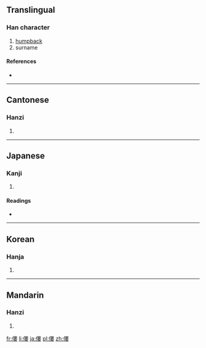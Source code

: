 {{also|偻}}
==Translingual==

===Han character===
{{Han char|rn=9|rad=人|as=11|sn=13|four=2524<sub>4</sub>|canj=人中中女 (OLLV)|ids=⿰[[亻]][[婁]]}}

# [[humpback]]
# surname

====References====
* {{Han ref|kx=0115.170|dkj=01045|dj=0246.050|hdz=10210.180|uh=50C2|ud=20674|bh=DCBC|bd=56508}}

----

==Cantonese==

===Hanzi===
{{yue-hanzi|jyut=|y=lau4|sim=偻}}

# {{defn|lang=yue|sort=人11}}

----

==Japanese==

===Kanji===
{{ja-kanji|grade=|rs=人11}}

# {{defn|lang=ja|sort=人11}}

====Readings====
* {{ja-readings|on=[[ろう]] (rō), [[る]] (ru)|kun=[[かがむ]] (kagamu)}}

----

==Korean==

===Hanja===
{{ko-hanja|hangeul=루|rv=ru|mr=ru}}

# {{defn|lang=ko|sort=人11}}

----

==Mandarin==

===Hanzi===
{{cmn-hanzi|sim=偻|pin=[[lǚ]] ([[lü3]])|wg=lü<sup>3</sup>}}

# {{defn|lang=cmn|sort=人11}}

[[fr:僂]]
[[li:僂]]
[[ja:僂]]
[[pl:僂]]
[[zh:僂]]